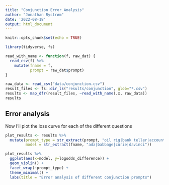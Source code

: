 ```yaml
---
title: "Conjunction Error Analysis"
author: "Jonathan Rystrøm"
date: '2022-08-18'
output: html_document
---
```


```r
knitr::opts_chunk$set(echo = TRUE)
```

```r
library(tidyverse, fs)
```
```r
read_with_name <- function(f, raw_dat) {
  read_csv(f) %>% 
    mutate(fname = f,
           prompt = raw_dat$prompt) 
}
```

```r
raw_data <- read_csv("data/conjunction.csv")
result_files <- fs::dir_ls("results/conjunction", glob="*.csv")
results <- map_dfr(result_files, ~read_with_name(.x, raw_data))
results

```
## Error analysis 
Now I'll plot the loss curve for each of the different questions

```r
plot_results <- results %>% 
  mutate(prompt_type = str_extract(prompt, "oil rig|bank teller|accountant|librarian"), 
         model = str_extract(fname, "ada|babbage|curie|davinci"))

plot_results %>% 
  ggplot(aes(x=model, y=logodds_difference)) + 
  geom_violin() + 
  facet_wrap(~prompt_type) + 
  theme_minimal() + 
  labs(title = "Error analysis of different conjunction prompts")
```

